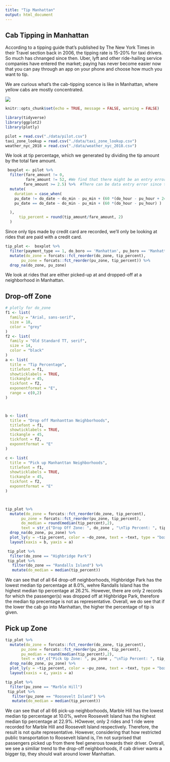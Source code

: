 ```yaml
---
title: "Tip Manhattan"
output: html_document
---
```


## Cab Tipping in Manhattan

According to a tipping guide that's published by The New York Times in their Travel section back in 2006, the tipping rate is 15-20% for taxi drivers. So much has chnanged since then. Uber, lyft and other ride-hailing service companies have entered the market; paying has never become easier now that you can pay through an app on your phone and choose how much you want to tip. 

We are curious what's the cab-tipping scence is like in Manhattan, where yellow cabs are mostly concentrated.

![](images/tipping.jpg)
```r
knitr::opts_chunk$set(echo = TRUE, message = FALSE, warning = FALSE)

library(tidyverse)
library(ggplot2)
library(plotly)

pilot = read.csv("./data/pilot.csv")
taxi_zone_lookup = read.csv("./data/taxi_zone_lookup.csv")
weather_nyc_2018 = read.csv("./data/weather_nyc_2018.csv")

```



We look at tip percentage, which we generated by dividing the tip amount by the total fare amount. 
```r
 boxplot <- pilot %>%
  filter(fare_amount != 0,
         fare_amount != 52, #We find that there might be an entry error since all records that fare_amount is 52 have different distance and duration
        fare_amount >= 2.5) %>%  #There can be data entry error since the initial charge of NYC taxi is $2.5, so we exclude those with fare amount < $2.5
  mutate(
    duration = case_when(
    pu_date != do_date ~ do_min - pu_min + (60 *(do_hour - pu_hour + 24)),
    pu_date == do_date ~ do_min - pu_min + (60 *(do_hour - pu_hour) )

  ),
      tip_percent = round(tip_amount/fare_amount, 2)
  )
```


Since only tips made by credit card are recorded, we'll only be looking at rides that are paid with a credit card.
```r
tip_plot <-  boxplot %>% 
  filter(payment_type == 1, do_boro == 'Manhattan', pu_boro == 'Manhattan', do_zone != 'Unknown', pu_zone != 'Unknown') %>% 
  mutate(do_zone = forcats::fct_reorder(do_zone, tip_percent),
       pu_zone = forcats::fct_reorder(pu_zone, tip_percent)) %>% 
  drop_na(do_zone, pu_zone)

```

We look at rides that are either picked-up at and dropped-off at a neighborhood in Manhattan. 

## Drop-off Zone
```r
# plotly for do_zone
f1 <- list(
  family = "Arial, sans-serif",
  size = 18,
  color = "grey"
)
f2 <- list(
  family = "Old Standard TT, serif",
  size = 14,
  color = "black"
)
a <- list(
  title = "Tip Percentage",
  titlefont = f1,
  showticklabels = TRUE,
  tickangle = 45,
  tickfont = f2,
  exponentformat = "E",
  range = c(0,2)
)



b <- list(
  title = "Drop off Manhanttan Neighborhoods",
  titlefont = f1, 
  showticklabels = TRUE,
  tickangle = 45,
  tickfont = f2,
  exponntformat = "E"
)

c <- list(
  title = "Pick up Manhanttan Neighborhoods",
  titlefont = f1, 
  showticklabels = TRUE,
  tickangle = 45,
  tickfont = f2,
  exponntformat = "E"
)



tip_plot %>% 
  mutate(do_zone = forcats::fct_reorder(do_zone, tip_percent),
       pu_zone = forcats::fct_reorder(pu_zone, tip_percent),
       do_median = round(median(tip_percent),2),
       text = str_c("Drop Off Zone: ", do_zone , "\nTip Percent: ", tip_percent, "\nMedian Percentage:", do_median) )%>% 
  drop_na(do_zone, pu_zone) %>% 
  plot_ly(y = ~tip_percent, color = ~do_zone, text = ~text, type = "box",  colors = "Set2") %>% 
  layout(xaxis = b, yaxis = a)
```
```r
 tip_plot %>% 
  filter(do_zone == "Highbridge Park")
 tip_plot %>% 
   filter(do_zone == "Randalls Island") %>% 
   mutate(do_median = median(tip_percent))
```


We can see that of all 64 drop-off neighborhoods, Highbridge Park has the lowest median tip percentage at 8.0%, wehre Randalls Island has the highest median tip percentage at 26.2%. However, there are only 2 records for which the passenger(s) was dropped off at Highbridge Park, therefore the median tip precentage is not as representative. Overall, we do see that if the lower the cab go into Manhattan, the higher the percentage of tip is given.


## Pick up Zone
```r
tip_plot %>% 
  mutate(do_zone = forcats::fct_reorder(do_zone, tip_percent),
       pu_zone = forcats::fct_reorder(pu_zone, tip_percent),
       pu_median = round(median(tip_percent),2),
       text = str_c("Pick Up Zone: ", pu_zone , "\nTip Percent: ", tip_percent, "\nMedian Percentage:", pu_median) )%>% 
  drop_na(do_zone, pu_zone) %>% 
  plot_ly(y = ~tip_percent, color = ~pu_zone, text = ~text, type = "box", colors = "Set2") %>% 
  layout(xaxis = c, yaxis = a)
```


```r
tip_plot %>% 
  filter(pu_zone == "Marble Hill")
 tip_plot %>% 
   filter(pu_zone == "Roosevelt Island") %>% 
   mutate(do_median = median(tip_percent))
```

We can see that of all 66 pick-up neighborhoods, Marble Hill has the lowest median tip percentage at 10.0%, wehre Roosevelt Island has the highest median tip percentage at 22.9%. HOwever, only 2 rides and 1 ride were recorded for Marble Hill and Roosevelt Island respectively. Therefore, the result is not quite representative. However, considering that how restricted public transportation to Roosevelt Island is, I'm not surprised that passengers picked up from there feel generous towards their driver. Overall, we see a similiar trend to the drop-off neighborhoods, if cab driver wants a bigger tip, they should wait around lower Manhattan. 




